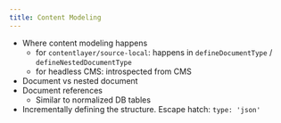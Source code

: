 ```yaml
---
title: Content Modeling
---
```


- Where content modeling happens
  - for `contentlayer/source-local`: happens in `defineDocumentType` / `defineNestedDocumentType`
  - for headless CMS: introspected from CMS
- Document vs nested document
- Document references
  - Similar to normalized DB tables
- Incrementally defining the structure. Escape hatch: `type: 'json'`
